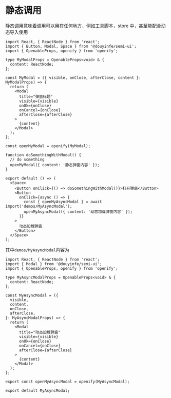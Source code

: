 # 静态调用

静态调用意味着调用可以用在任何地方，例如工具脚本，store 中，甚至能配合动态导入使用

```tsx
import React, { ReactNode } from 'react';
import { Button, Modal, Space } from '@douyinfe/semi-ui';
import { OpenableProps, openify } from 'openify';

type MyModalProps = OpenableProps<void> & {
  content: ReactNode;
};

const MyModal = ({ visible, onClose, afterClose, content }: MyModalProps) => {
  return (
    <Modal
      title="弹窗标题"
      visible={visible}
      onOk={onClose}
      onCancel={onClose}
      afterClose={afterClose}
    >
      {content}
    </Modal>
  );
};

const openMyModal = openify(MyModal);

function doSomethingWithModal() {
  // do something
  openMyModal({ content: '静态弹窗内容' });
}

export default () => (
  <Space>
    <Button onClick={() => doSomethingWithModal()}>打开弹窗</Button>
    <Button
      onClick={async () => {
        const { openMyAsyncModal } = await import('demos/MyAsyncModal');
        openMyAsyncModal({ content: '动态加载弹窗内容' });
      }}
    >
      动态加载弹窗
    </Button>
  </Space>
);
```

其中`demos/MyAsyncModal`内容为

```tsx pure
import React, { ReactNode } from 'react';
import { Modal } from '@douyinfe/semi-ui';
import { OpenableProps, openify } from 'openify';

type MyAsyncModalProps = OpenableProps<void> & {
  content: ReactNode;
};

const MyAsyncModal = ({
  visible,
  content,
  onClose,
  afterClose,
}: MyAsyncModalProps) => {
  return (
    <Modal
      title="动态加载弹窗"
      visible={visible}
      onOk={onClose}
      onCancel={onClose}
      afterClose={afterClose}
    >
      {content}
    </Modal>
  );
};

export const openMyAsyncModal = openify(MyAsyncModal);

export default MyAsyncModal;
```
